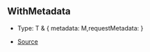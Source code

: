 ## WithMetadata

- Type: T & \{ metadata: M,requestMetadata:  }

- [Source](https://github.com/Androz2091/discord-player/blob/62d0fce/packages/discord-player/src/fabric/Track.ts#L11)